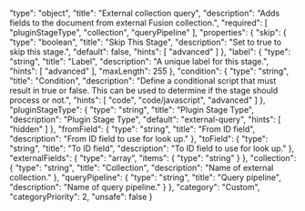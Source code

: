   "type": "object",
  "title": "External collection query",
  "description": "Adds fields to the document from external Fusion collection.",
  "required": [
    "pluginStageType",
    "collection",
    "queryPipeline"
  ],
  "properties": {
    "skip": {
      "type": "boolean",
      "title": "Skip This Stage",
      "description": "Set to true to skip this stage.",
      "default": false,
      "hints": [
        "advanced"
      ]
    },
    "label": {
      "type": "string",
      "title": "Label",
      "description": "A unique label for this stage.",
      "hints": [
        "advanced"
      ],
      "maxLength": 255
    },
    "condition": {
      "type": "string",
      "title": "Condition",
      "description": "Define a conditional script that must result in true or false. This can be used to determine if the stage should process or not.",
      "hints": [
        "code",
        "code/javascript",
        "advanced"
      ]
    },
    "pluginStageType": {
      "type": "string",
      "title": "Plugin Stage Type",
      "description": "Plugin Stage Type",
      "default": "external-query",
      "hints": [
        "hidden"
      ]
    },
    "fromField": {
      "type": "string",
      "title": "From ID field",
      "description": "From ID field to use for look up."
    },
    "toField": {
      "type": "string",
      "title": "To ID field",
      "description": "To ID field to use for look up."
    },
    "externalFields": {
      "type": "array",
      "items": {
        "type": "string"
      }
    },
    "collection": {
      "type": "string",
      "title": "Collection",
      "description": "Name of external collection."
    },
    "queryPipeline": {
      "type": "string",
      "title": "Query pipeline",
      "description": "Name of query pipeline."
    }
  },
  "category": "Custom",
  "categoryPriority": 2,
  "unsafe": false
}
